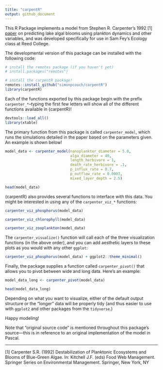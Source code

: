 ```yaml
---
title: "carpentR"
output: github_document
---
```


This R Package implements a model from Stephen R. Carpenter's 1992 
[1] [paper](https://doi.org/10.1007/978-1-4612-4410-3_23) on 
predicting lake algal blooms using plankton dynamics and other variables, and
was developed specifically for use in Sam Fey's Ecology class at Reed College.

The developmental version of this package can be installed with the following
code:

```r
# install the remotes package (if you haven't yet)
# install.packages("remotes")

# install the carpentR package!
remotes::install_github("simonpcouch/carpentR")
library(carpentR)
```

Each of the functions exported by this package begin with the prefix `carpenter_*`--typing the first few letters will show all of the different functions available in {carpentR}!

```r
devtools::load_all()
library(xtable)
```

The primary function from this package is called `carpenter_model`, which runs the simulations detailed in the paper based on the parameters given. An example is shown below!

```r
model_data <- carpenter_model(nanoplankter_diameter = 5.0,
                              alga_diameter = 40,
                              length_herbivore = 1,
                              death_rate_herbivore = .1,
                              p_influx_rate = 0.7,
                              p_outflow_rate = 0.0003,
                              mixed_layer_depth = 2.5)

head(model_data)
```

{carpentR} also provides several functions to interface with this data. You might be interested in using any of the `carpenter_viz_*` functions:

```r
carpenter_viz_phosphorus(model_data)

carpenter_viz_chlorophyll(model_data)

carpenter_viz_zooplankton(model_data)
```

The `carpenter_visualize()` function will call each of the three visualization functions (in the above order), and you can add aesthetic layers to these plots as you would with any other `ggplot`:

```r
carpenter_viz_phosphorus(model_data) + ggplot2::theme_minimal()
```

Finally, the package supplies a function called `carpenter_pivot()` that allows you to pivot between wide and long data. Here's an example:

```r
model_data_long <- carpenter_pivot(model_data)

head(model_data_long)
```

Depending on what you want to visualize, either of the default output structure or the "longer" data will be properly tidy (and thus easier to use with `ggplot2` and other packages from the `tidyverse`.)

Happy modeling!

Note that "original source code" is mentioned throughout this package's 
source---this is in reference to an original implementation of the model in 
Pascal.

---------------------------------------------------------------

[1] Carpenter S.R. (1992) Destabilization of Planktonic Ecosystems and Blooms 
of Blue-Green Algae. In: Kitchell J.F. (eds) Food Web Management. Springer 
Series on Environmental Management. Springer, New York, NY